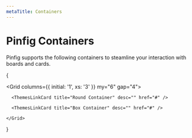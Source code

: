 ```yaml
---
metaTitle: Containers
---
```


# Pinfig Containers

Pinfig supports the following containers to steamline your interaction with boards and cards.

{

  <Grid columns={{ initial: '1', xs: '3' }} my="6" gap="4">

      <ThemesLinkCard title="Round Container" desc="" href="#" />

      <ThemesLinkCard title="Box Container" desc="" href="#" />

    </Grid>

}
